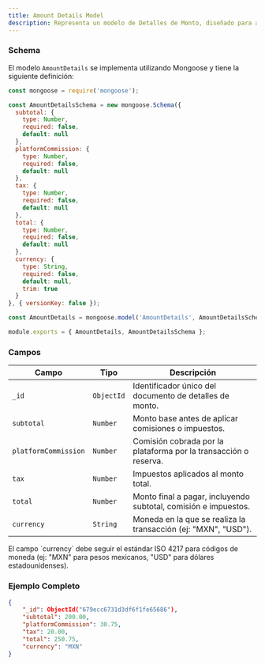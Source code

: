 ```yaml
---
title: Amount Details Model 
description: Representa un modelo de Detalles de Monto, diseñado para almacenar información detallada sobre los montos asociados a una transacción o reserva.
---
```


### Schema

El modelo `AmountDetails` se implementa utilizando Mongoose y tiene la siguiente definición:

```javascript
const mongoose = require('mongoose');

const AmountDetailsSchema = new mongoose.Schema({
  subtotal: { 
    type: Number, 
    required: false,
    default: null 
  },
  platformCommission: { 
    type: Number, 
    required: false,
    default: null 
  },
  tax: { 
    type: Number, 
    required: false,
    default: null 
  },
  total: { 
    type: Number, 
    required: false,
    default: null 
  },
  currency: { 
    type: String, 
    required: false,
    default: null,
    trim: true 
  }
}, { versionKey: false });

const AmountDetails = mongoose.model('AmountDetails', AmountDetailsSchema);

module.exports = { AmountDetails, AmountDetailsSchema };
```

### Campos

| Campo                  | Tipo         | Descripción                                                                 |
|------------------------|--------------|-----------------------------------------------------------------------------|
| `_id`                  | `ObjectId`   | Identificador único del documento de detalles de monto.                     |
| `subtotal`             | `Number`     | Monto base antes de aplicar comisiones o impuestos.                         |
| `platformCommission`   | `Number`     | Comisión cobrada por la plataforma por la transacción o reserva.            |
| `tax`                  | `Number`     | Impuestos aplicados al monto total.                                         |
| `total`                | `Number`     | Monto final a pagar, incluyendo subtotal, comisión e impuestos.             |
| `currency`             | `String`     | Moneda en la que se realiza la transacción (ej: "MXN", "USD").              |

<Note type="danger" title="Moneda">
    El campo `currency` debe seguir el estándar ISO 4217 para códigos de moneda (ej: "MXN" para pesos mexicanos, "USD" para dólares estadounidenses).
</Note>

### Ejemplo Completo

```json
{
    "_id": ObjectId("679ecc6731d3df6f1fe65686"),
    "subtotal": 200.00,
    "platformCommission": 30.75,
    "tax": 20.00,
    "total": 250.75,
    "currency": "MXN"
}
```